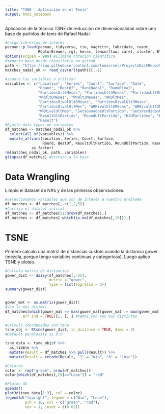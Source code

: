 ```yaml
---
title: "TSNE - Aplicación en el Tenis"
output: html_notebook
---
```


Aplicación de la técnica TSNE de reducción de dimensionalidad sobre una base de partidos de tenis de Rafael Nadal.

```r
#Cargo librerías de interés
pacman::p_load(pacman, tidyverse, rio, magrittr, lubridate, readr,
               RColorBrewer, rgl, keras, tensorflow, caret, cluster, Rtsne)
options(scipen = 999) #Elimino notación científica
#importo base desde repositorio en github
path <- "https://raw.githubusercontent.com/tomasroel/ProyectoKickRepo/main/Output/matches_nadal_ok.csv"
matches_nadal_ok <- read_csv(url(path))[,-1]

#separo las variables a utilizar
variables <- c("Location", "Series", "Court", "Surface", "Date",
               "Round", "BestOf", "RankNadal", "RankRival",
               "PartidosUlt6Meses", "PartidosUlt3Meses", "PartidosUltMes",
               "WRUlt6Meses", "WRUlt3Meses", "WRUltMes",
               "PartidosRivalUlt6Meses", "PartidosRivalUlt3Meses",
               "PartidosRivalUltMes", "WRRivalUlt6Meses", "WRRivalUlt3Meses",
               "WRRivalUltMes", "SetsGanadosUltPartido", "SetsPerdidosUltPartido",
               "ResultUltPartido", "RoundUltPartido", "H2HPartidos", "H2HGanados",
               "Result")
#Ajusto data types de variables
df_matches <- matches_nadal_ok %>% 
  select(all_of(variables)) %>% 
  mutate_at(vars(Location, Series, Court, Surface,
                 Round, BestOf, ResultUltPartido, RoundUltPartido, Result),
            as.factor)
rm(matches_nadal_ok, path, variables)
glimpse(df_matches) #Vistazo a la base
```

# Data Wrangling

Limpio el dataset de NA's y de las primeras observaciones.

```r
#Seleccionamos variables que son de interés a nuestro problema
df_matches <- df_matches[,-c(1,2,5)]
#Corrijo el dataset inicial
df_matches <- df_matches[51:nrow(df_matches),]
df_matches <- df_matches[-which(is.na(df_matches[,19])),]
```

# TSNE

Primero calculo una matriz de distancias custom usando la distancia gower (mezcla, porque tengo variables continuas y categoricas).
Luego aplico TSNE y ploteo.

```r
#Calculo matriz de distancias
gower_dist <- daisy(df_matches[,-25],
                    metric = "gower",
                    type = list(logratio = 3))
summary(gower_dist)


gower_mat <- as.matrix(gower_dist)
#Veo la más disimil
df_matches[which(gower_mat == max(gower_mat[gower_mat != max(gower_mat)]),
        arr.ind = TRUE)[1, ], ] #Vemos con son muy distintas

#Calculo coordenadas con tsne
tsne_obj <- Rtsne(gower_dist, is_distance = TRUE, dims = 3)
#Default perplexity is 0.5

tsne_data <- tsne_obj$Y %>% 
  as_tibble %>% 
  mutate(Result = df_matches %>% pull(Result)) %>% 
  mutate(Result = recode(Result, "1" = "Win", "0" = "Lose"))

#Colores
color <- rep("green", nrow(df_matches))
color[which(df_matches[,25]=="Lose")] = "red"

#Ploteo 3D
open3d()
plot3d(tsne_data[1:3], col = color)
legend3d("topright", legend = c("Win", "Lose"),
         pch = 16, col = c("green", "red"),
         cex = 1, inset = c(0.02))


```

